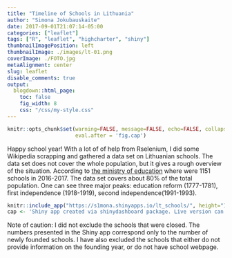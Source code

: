 ```yaml
---
title: "Timeline of Schools in Lithuania"
author: "Simona Jokubauskaite"
date: 2017-09-01T21:07:14-05:00
categories: ["leaflet"]
tags: ["R", "leaflet", "highcharter", "shiny"]
thumbnailImagePosition: left
thumbnailImage: ./images/lt-01.png
coverImage: ./FOTO.jpg
metaAlignment: center
slug: leaflet
disable_comments: true
output:
  blogdown::html_page:
    toc: false
    fig_width: 8
    css: "/css/my-style.css"
--- 
```


```r
knitr::opts_chunk$set(warning=FALSE, message=FALSE, echo=FALSE, collapse = TRUE,
                      eval.after = 'fig.cap')
```

Happy school year! With a lot of of help from Rselenium, I did some Wikipedia scrapping and gathered a data set on Lithuanian schools. The data set does not cover the whole population, but it gives a rough overview of the situation. According to [the ministry of education](http://www.svis.smm.lt/) where were 1151 schools in 2016-2017. The data set covers about 80$\%$ of the total population. 
One can see three major peaks: education reform (1777-1781), first independence (1918-1919), second independence(1991-1993). 


```r
knitr::include_app("https://s1mona.shinyapps.io/lt_schools/", height="1000px")
cap <- 'Shiny app created via shinydashboard package. Live version can be found <a href="https://s1mona.shinyapps.io/lt_schools/">here</a>.'
```


Note of caution: I did not exclude the schools that were closed. The numbers presented in the Shiny app correspond only to the number of newly founded schools. I have also excluded the schools that either do not provide information on the founding year, or do not have school webpage.